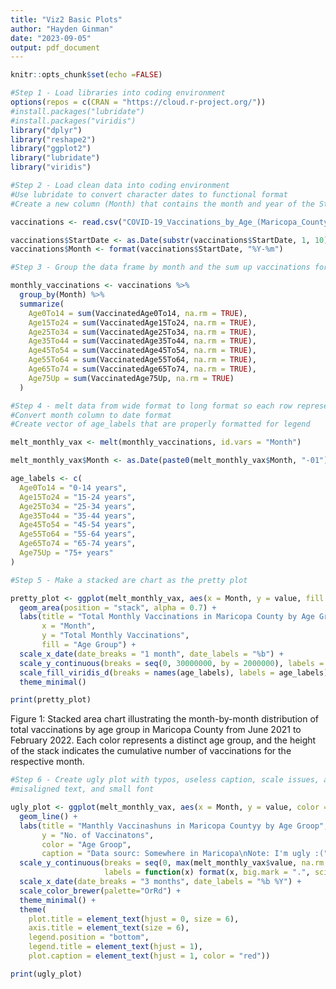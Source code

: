 ```yaml
---
title: "Viz2 Basic Plots"
author: "Hayden Ginman"
date: "2023-09-05"
output: pdf_document
---
```


```r
knitr::opts_chunk$set(echo =FALSE)
```

```r
#Step 1 - Load libraries into coding environment
options(repos = c(CRAN = "https://cloud.r-project.org/"))
#install.packages("lubridate")
#install.packages("viridis")
library("dplyr")
library("reshape2")
library("ggplot2")
library("lubridate")
library("viridis")

```



```r
#Step 2 - Load clean data into coding environment 
#Use lubridate to convert character dates to functional format 
#Create a new column (Month) that contains the month and year of the StartDate Column

vaccinations <- read.csv("COVID-19_Vaccinations_by_Age_(Maricopa_County).csv")

vaccinations$StartDate <- as.Date(substr(vaccinations$StartDate, 1, 10), format="%Y/%m/%d")
vaccinations$Month <- format(vaccinations$StartDate, "%Y-%m")


```


```r
#Step 3 - Group the data frame by month and the sum up vaccinations for each age group

monthly_vaccinations <- vaccinations %>%
  group_by(Month) %>%
  summarize(
    Age0To14 = sum(VaccinatedAge0To14, na.rm = TRUE),
    Age15To24 = sum(VaccinatedAge15To24, na.rm = TRUE),
    Age25To34 = sum(VaccinatedAge25To34, na.rm = TRUE),
    Age35To44 = sum(VaccinatedAge35To44, na.rm = TRUE),
    Age45To54 = sum(VaccinatedAge45To54, na.rm = TRUE),
    Age55To64 = sum(VaccinatedAge55To64, na.rm = TRUE),
    Age65To74 = sum(VaccinatedAge65To74, na.rm = TRUE),
    Age75Up = sum(VaccinatedAge75Up, na.rm = TRUE)
  )

```

```r
#Step 4 - melt data from wide format to long format so each row represents a month/age group combination
#Convert month column to date format
#Create vector of age_labels that are properly formatted for legend

melt_monthly_vax <- melt(monthly_vaccinations, id.vars = "Month")

melt_monthly_vax$Month <- as.Date(paste0(melt_monthly_vax$Month, "-01"), format="%Y-%m-%d")

age_labels <- c(
  Age0To14 = "0-14 years",
  Age15To24 = "15-24 years",
  Age25To34 = "25-34 years",
  Age35To44 = "35-44 years",
  Age45To54 = "45-54 years",
  Age55To64 = "55-64 years",
  Age65To74 = "65-74 years",
  Age75Up = "75+ years"
)
```
```r
#Step 5 - Make a stacked are chart as the pretty plot

pretty_plot <- ggplot(melt_monthly_vax, aes(x = Month, y = value, fill = variable, group = variable)) +
  geom_area(position = "stack", alpha = 0.7) +
  labs(title = "Total Monthly Vaccinations in Maricopa County by Age Group",
       x = "Month",
       y = "Total Monthly Vaccinations",
       fill = "Age Group") +
  scale_x_date(date_breaks = "1 month", date_labels = "%b") +
  scale_y_continuous(breaks = seq(0, 30000000, by = 2000000), labels = function(x) format(x, big.mark = ",", scientific = FALSE)) + 
  scale_fill_viridis_d(breaks = names(age_labels), labels = age_labels) + 
  theme_minimal()

print(pretty_plot)

```
Figure 1: Stacked area chart illustrating the month-by-month distribution of total vaccinations by age group in Maricopa County from June 2021 to February 2022. Each color represents a distinct age group, and the height of the stack indicates the cumulative number of vaccinations for the respective month.

\newpage



```r
#Step 6 - Create ugly plot with typos, useless caption, scale issues, an unsightly palette, 
#misaligned text, and small font

ugly_plot <- ggplot(melt_monthly_vax, aes(x = Month, y = value, color = variable, group = variable)) +
  geom_line() +
  labs(title = "Manthly Vaccinashuns in Maricopa Countyy by Age Groop", x = "Munth",
       y = "No. of Vaccinatons",
       color = "Age Groop", 
       caption = "Data sourc: Somewhere in Maricopa\nNote: I'm ugly :(") +
  scale_y_continuous(breaks = seq(0, max(melt_monthly_vax$value, na.rm = TRUE), by = 1e7), 
                     labels = function(x) format(x, big.mark = ".", scientific = TRUE)) + 
  scale_x_date(date_breaks = "3 months", date_labels = "%b %Y") + 
  scale_color_brewer(palette="OrRd") +
  theme_minimal() +
  theme(
    plot.title = element_text(hjust = 0, size = 6), 
    axis.title = element_text(size = 6), 
    legend.position = "bottom", 
    legend.title = element_text(hjust = 1), 
    plot.caption = element_text(hjust = 1, color = "red"))

print(ugly_plot)

```



```r
```
```r
```
```r
```
```r
```
```r
```
```r
```